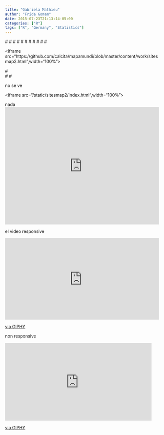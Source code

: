 ```yaml
---
title: "Gabriela Mathieu"
author: "Frida Gomam"
date: 2015-07-23T21:13:14-05:00
categories: ["R"]
tags: ["R", "Germany", "Statistics"]
---
```


#<html lang="en">
#  <head>
#    <meta charset="utf-8">
#    <meta http-equiv="X-UA-Compatible" content="IE=edge">
#    <meta name="viewport" content="initial-scale=1,user-scalable=no,maximum-scale=1,width=device-width">
#    <meta name="mobile-web-app-capable" content="yes">
#    <meta name="apple-mobile-web-app-capable" content="yes">
#    <title>Leaflet Fullscreen Iframe</title>
#  </head>
#  <body>
#    <div>
       
<iframe src="https://github.com/calcita/mapamundi/blob/master/content/work/sitesmap2.html",width="100%"></iframe>

#    </div>
#  </body>
#</html>

no se ve

<iframe src="/static/sitesmap2/index.html",width="100%"></iframe>

nada
<div class='embed video-player'><iframe src='https://player.vimeo.com/video/1234567' width='100%' height='385' frameborder='0' webkitAllowFullScreen mozallowfullscreen allowFullScreen></iframe></div>

el video
responsive

<div style="width:100%;height:0;padding-bottom:53%;position:relative;"><iframe src="https://giphy.com/embed/3o7aDfKl6G6QRWrs9W" width="100%" height="100%" style="position:absolute" frameBorder="0" class="giphy-embed" allowFullScreen></iframe></div><p><a href="https://giphy.com/gifs/bestfriends-best-friends-adopt-3o7aDfKl6G6QRWrs9W">via GIPHY</a></p>
 
 non responsive 
 
<iframe src="https://giphy.com/embed/3o7aDfKl6G6QRWrs9W" width="480" height="255" frameBorder="0" class="giphy-embed" allowFullScreen></iframe><p><a href="https://giphy.com/gifs/bestfriends-best-friends-adopt-3o7aDfKl6G6QRWrs9W">via GIPHY</a></p>